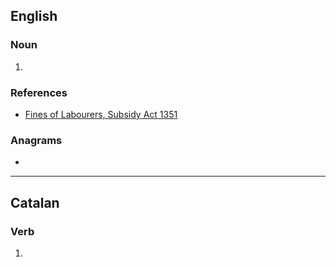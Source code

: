 ==English==

===Noun===
{{head|en|noun plural form}}

# {{lb|en|obsolete}} {{plural of|deie|lang=en}}

===References===
* [[Wikisource:Fines of Labourers, Subsidy Act 1351|Fines of Labourers, Subsidy Act 1351]]

===Anagrams===
* {{anagrams|en|idées}}

----

==Catalan==

===Verb===
{{head|ca|verb form}}

# {{ca-verb form of|p=2|n=sg|t=impf|m=ind|dir}}